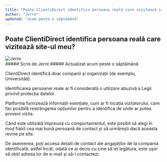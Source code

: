 ```yaml
---
title: "Poate ClientiDirect identifica persoana reală care vizitează site-ul meu?"
author: "Jerre"
updated: "acum peste o săptămână"
---
```


## Poate ClientiDirect identifica persoana reală care vizitează site-ul meu?

<div className="flex gap-2 items-center">
  <img
    src="/images/avatar.jpg"
    alt="Jerre"
    className="rounded-full"
    width={36}
    height={36}
  />
  <div>##### Scris de Jerre ##### Actualizat acum peste o săptămână</div>
</div>

ClientiDirect identifică doar companii și organizații (de exemplu, Universități).

Identificarea persoanei reale ar fi considerată o utilizare abuzivă a Legii privind protecția datelor.

Platforma furnizează informații esențiale, cum ar fi locația vizitatorului, care fac posibilă restrângerea opțiunilor pentru a identifica de unde ar putea proveni vizita.

Când este utilizată împreună cu comportamentul, este posibil să alegi în mod fiabil cea mai bună persoană de contact și să urmărești dacă aceasta revine pe site.

De asemenea, poți accesa detalii de contact ale angajaților de la compania identificată, astfel încât, odată ce ai decis cu cine să iei legătura, este ușor să obții adresa lor de e-mail și să-i contactezi.
